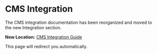
# CMS Integration

<Alert title="Documentation Moved">
  The CMS integration documentation has been reorganized and moved to the new Integration section.
  
  **New Location:** [CMS Integration Guide](/docs/integration)
  
  This page will redirect you automatically.
</Alert>

<script>{`
  if (typeof window !== 'undefined') {
    window.location.href = '/docs/integration';
  }
`}</script>
